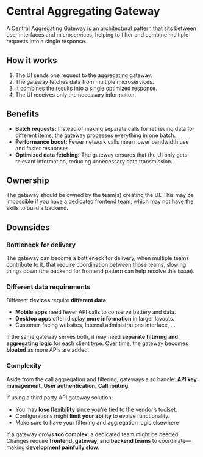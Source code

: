 # Central Aggregating Gateway

A Central Aggregating Gateway is an architectural pattern that sits between user interfaces and microservices, helping to filter and combine multiple requests into a single response.

## How it works

1. The UI sends one request to the aggregating gateway.
2. The gateway fetches data from multiple microservices.
3. It combines the results into a single optimized response.
4. The UI receives only the necessary information.

## Benefits

- **Batch requests:** Instead of making separate calls for retrieving data for different items, the gateway processes everything in one batch.
- **Performance boost:** Fewer network calls mean lower bandwidth use and faster responses.
- **Optimized data fetching:** The gateway ensures that the UI only gets relevant information, reducing unnecessary data transmission.


## Ownership

The gateway should be owned by the team(s) creating the UI. This may be impossible if you have a dedicated frontend team, which may not have the skills to build a backend.


## Downsides

### Bottleneck for delivery

The gateway can become a bottleneck for delivery, when multiple teams contribute to it, that require coordination between those teams, slowing things down (the backend for frontend pattern can help resolve this issue).

### Different data requirements

Different **devices** require **different data**:
- **Mobile apps** need fewer API calls to conserve battery and data.
- **Desktop apps** often display **more information** in larger layouts.
- Customer-facing websites, Internal administrations interface, ...

If the same gateway serves both, it may need **separate filtering and aggregating logic** for each client type. Over time, the gateway becomes **bloated** as more APIs are added.

### Complexity

Aside from the call aggregation and filtering, gateways also handle: **API key management**, **User authentication**, **Call routing**. 

If using a third party API gateway solution:
- You may **lose flexibility** since you're tied to the vendor’s toolset.
- Configurations might **limit your ability** to evolve functionality.
- Make sure to have your filtering and aggregation logic elsewhere

If a gateway grows **too complex**, a dedicated team might be needed. Changes require **frontend, gateway, and backend teams** to coordinate—making **development painfully slow**.
